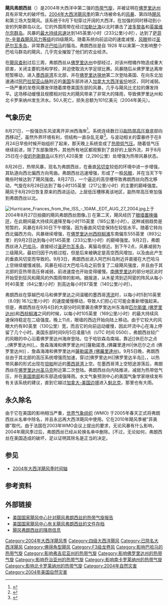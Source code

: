 {{Infobox Hurricane
| Name=飓风弗朗西丝<br />{{lang|en|Hurricane Frances}}
| Type=飓风
| Year=2004
| Basin=Atl
| Image location=Frances 2004 near Hispaniola.jpg
| Image name=8月31日，位于[[波多黎各|波多黎各]]以北、正处四级飓风强度的弗朗西丝
| Formed=2004年8月24日
| Dissipated=2004年9月10日
| Extratropical=2014年9月8日
| 1-min winds=125
| Pressure=935
| Damages=10100
| Inflated=2
| Fatalities=直接导致7人死亡，间接致使43人丧生
| Areas={{flatlist|
*[[维尔京群岛|维尔京群岛]]
*[[波多黎各|波多黎各]]
*[[特克斯和凯科斯群岛|特克斯和凯科斯群岛]]
*[[巴哈马|巴哈马]]
*[[美国东部|美国东部]]（特别是[[佛罗里达州|佛罗里达州]]）
*[[加拿大|加拿大]]东南部
}}
| Hurricane season=[[2004年大西洋飓风季|2004年大西洋飓风季]]
}}

'''飓风弗朗西丝'''（{{lang-en|Hurricane Frances}}）是2004年大西洋中第二强的[[热带气旋|热带气旋]]，并被证明在[[佛罗里达州|佛罗里达州]]具有非常大的破坏性。[[2004年大西洋飓风季|2004年大西洋飓风季]]的第六场被命名的[[热带气旋|风暴]]、第四场[[热带气旋|飓风]]和第三场大型飓风。该系统于8月下旬穿过开阔的大西洋，在加强的同时移动到小安的列斯群岛以北。它的外围雨带在经过[[加勒比海|加勒比海]]以北时袭击了[[波多黎各|波多黎各]]和[[英属维尔京群岛|英属维尔京群岛]]。风暴的[[最大持续风速|最大持续风速]]达到145英里/小时（233公里/小时），达到了[[萨菲尔-辛普森飓风风力等级|萨菲尔-辛普森飓风风力等级]]的四级飓风。随着系统向前运动的速度减慢，[[风眼|风眼]]掠过[[圣萨尔瓦多岛|圣萨尔瓦多岛]]，非常靠近[[巴哈马|巴哈马]]的猫岛。弗朗西丝是自 1928 年以来第一次影响整个巴哈马群岛的飓风，几乎完全摧毁了他们的农业经济。

在[[飓风查利|飓风查利]]过后三周，弗朗西丝从[[佛罗里达州|佛罗里达州]]中部经过，对该州柑橘作物造成重大损害，关闭主要机场和学校，并迫使取消大学足球比赛。风暴随后从佛罗里达离岸短暂移动，进入[[墨西哥湾|墨西哥湾]]东北部，并在[[佛罗里达狭地|佛罗里达狭地]]第二次登陆美国、在向东北加速通过[[阿巴拉契亚山脉|阿巴拉契亚山脉]]附近的[[美国|美国]]东部并进入[[加拿大大西洋省份|加拿大大西洋省份]]地区，同时减弱。一场严重的龙卷风爆发伴随着席卷美国东部的风暴，几乎与飓风比尤拉的爆发持平。这场移动缓慢且规模相对较大的飓风带来了非常大的降雨，导致佛罗里达州和北卡罗来纳州发生洪水。50人死亡，损失总额为101亿美元（2004年美元）。

== 气象历史 ==
{{storm path|Frances 2004 track.png}}
8月21日，一股强劲东风波离开非洲西海岸<ref name="TWO1">{{cite report | author = Lawrence | title = Tropical Weather Outlook | publisher = National Hurricane Center | year = 2004 | accessdate = 2015-11-26 | deadurl = no | archiveurl = https://web.archive.org/web/20151005012506/http://www.nhc.noaa.gov/archive/text/TWOAT/2004/TWOAT.200408210913 | url = http://www.nhc.noaa.gov/archive/text/TWOAT/2004/TWOAT.200408210913 | archivedate = 2015-10-05}}</ref>。系统连续数日沿[[副热带高压脊|副热带高压脊]]底部向西移动<ref name="tropdis1">{{cite report | author = Beven | title = Hurricane Frances Forecast Discussion #3 | publisher = National Hurricane Center | year = 2004 | accessdate = 2015-11-26 | archiveurl = https://web.archive.org/web/20151006044607/http://www.nhc.noaa.gov/archive/2004/dis/al062004.discus.003.shtml | deadurl = no | url = http://www.nhc.noaa.gov/archive/2004/dis/al062004.discus.003.shtml? | archivedate = 2015-10-06}}</ref>，虽然外界环境有利，但结构一直杂乱无章<ref name="TWO3">{{cite report | author = Stewart | title = Tropical Weather Outlook | publisher = National Hurricane Center | year = 2004 | accessdate = 2015-11-26 | archivedate = 2015-10-04 | archiveurl = https://web.archive.org/web/20151004233328/http://www.nhc.noaa.gov/archive/text/TWOAT/2004/TWOAT.200408231502 | url = http://www.nhc.noaa.gov/archive/text/TWOAT/2004/TWOAT.200408231502 | deadurl = no}}</ref>。与波动相关的雷暴终于在8月24日早些时候开始组织了起来，那天晚上系统变成了[[热带低气压|热带低气压]]。随着低气压继续前进，除了东部象限外，其他所有地区都观察到了良好的上层外流，并于8月25日在小[[安的列斯群岛|安的列斯群岛]]以东约1,420英里（2,290公里）处增强为热带风暴状态。

8月26日，热带风暴，现名为弗朗西丝，在垂直[[风切变|风切变]]较低的环境中进一步增强，其轨道向西北偏西方向弯曲。弗朗西丝迅速增强，形成了一股[[风眼|风眼]]，并在当天下午晚些时候达到了飓风强度。8月27日，一个逼近的高空槽导致弗朗西丝向西北移动，气旋在8月28日达到了每小时135英里（217公里/小时）的主要的巅峰强度。飓风于8月29日恢复原来的西进运动，上层低压槽移离该地区，副热带高压脊加强到弗朗西丝以北。

[[File:Hurricane_Frances_from_the_ISS_-_10AM._EDT_AUG_27_2004.jpg|thumb]]上于2004年8月27日拍摄的飓风弗朗西丝图像。]]
在第二天，飓风经历了[[眼墙置换循环|眼墙置换循环]]，在此期间最大持续风速降至每小时115英里（185公里/小时）。这种减弱趋势是短暂的，风暴在8月30日下午增强，因为垂直风切变保持在较低水平。随着它转向西北偏西方向，风暴继续增强，在[[佛罗里达州|佛罗里达州]][[西棕榈滩|西棕榈滩]]东南偏东555英里（893公里）的9月2日达到每小时145英里（233公里/小时）的巅峰强度。9月2日，弗朗西丝进入[[巴哈马|巴哈马]]，直接经过[[圣萨尔瓦多岛|圣萨尔瓦多岛]]，离猫岛很近。到下午2点，风暴减弱为三级飓风，最初归因于内核过程，但是后来被确定是高空西风增加，以及由此产生的垂直风切变而导致的。9月3日，弗朗西丝进入阿巴科岛附近并直接在大巴哈马上空继续缓慢减弱。风暴在经过大巴哈马岛之前恢复了二级飓风强度，并且由于其北部的亚热带高压脊减弱，前进速度也开始变得缓慢。[[南佛罗里达|南佛罗里达]]的部分地区此时开始受到狂风和飓风的外围雨带的影响。据报道，从木星湾到迈阿密的阵风从每小时40英里（64公里/小时）到高达每小时87英里（140公里/小时）。

弗朗西丝在穿越巴哈马和佛罗里达之间温暖的墨西哥[[湾流|湾流]]时，以每小时5到10英里（8.0到 16.1公里/小时）的速度缓慢移动，导致人们担心它可能会重新增强起来。但是，弗朗西丝在9月4日的大部分时间里袭击佛罗里达州东海岸[[匹尔斯堡_(佛罗里达州)|匹尔斯堡 (佛罗里达州)]]和[[西棕榈滩|西棕榈滩]]之间的时候，以每小时105英里（169公里/小时）的最大持续风速保持稳定在二级强度。晚上11点，眼墙的西边开始向陆上移动。由于它较大的风眼大约有80英里（130公里）宽，而且它的向前运动缓慢，因此环流中心在海上停留了几个小时。美国东部时间9月5日凌晨1点（UTC 时间 0500），弗朗西丝较广的风眼的中心沿着佛罗里达州海岸登陆，位于哈钦森岛南端，靠近[[休厄尔之点_(佛罗里达州)]_、詹森海滩和佛罗里达州[[薩勒諾港_(佛羅里達州)|休厄尔之点 (佛罗里达州)] 、詹森海滩和佛罗里达州[[薩勒諾港 (佛羅里達州)]]。9月5日晚，弗朗西丝由于其北部的高压系统增强而加速，穿过[佛罗里达州[|佛罗里达半岛]]，，以热带风暴的形式出现在[[坦帕|坦帕]]附近的[[墨西哥湾|墨西哥湾]]上空。在墨西哥湾上空短途游荡后，弗朗西丝在[[佛罗里达州|佛罗里达州]][[圣马克|圣马克]]附近第二次登陆。弗朗西丝向内陆推进，减弱为热带低气压，并在[[美国南部|美国南部]]和东部造成强降雨。水文气象预测中心的美国气象学家继续发布有关该系统的建议，直到它越过[[美加边界|加拿大-美国边境]]进入[[魁北克|魁北克]]，那里也有大雨。

== 永久除名 ==
由于它在美国的影响相当严重，[[世界气象组织|世界气象组织]] (WMO) 于2005年春天正式将弗朗西丝从名单中除名，并且永远再大西洋飓风中使用。它在2010年飓风季被"菲奥娜"取代。由于法国在2003年WMO会议上提出的要求，无论风暴有什么影响，2004年飓风季过后，弗朗西丝已经从轮换名单中删除。[不过，无论如何，弗朗西丝在美国造成的破坏，足以证明其除名是正当的决定。
== 参见 ==
{{Portal|热带气旋}}
* [[2004年大西洋飓风季时间轴|2004年大西洋飓风季时间轴]]

== 参考资料 ==
{{reflist|colwidth=30em}}

== 外部链接 ==
{{Commons|Hurricane Frances}}
* [http://www.nhc.noaa.gov/data/tcr/AL062004_Frances.pdf 美国国家飓风中心针对飓风弗朗西丝的热带气旋报告] {{WebCite|url=https://www.webcitation.org/6SYqe5MBt?url=http://www.nhc.noaa.gov/data/tcr/AL062004_Frances.pdf |date=20140913162121 |dateformat=iso }}
* [http://www.nhc.noaa.gov/archive/2004/refresh/FRANCES+shtml/ 美国国家飓风中心有关飓风弗朗西丝的文件存档] {{Wayback|url=http://www.nhc.noaa.gov/archive/2004/refresh/FRANCES+shtml/ |date=20210316170636 }}
* [http://www.wpc.ncep.noaa.gov/tropical/rain/frances2004.html 飓风弗朗西丝的降雨信息] {{Wayback|url=http://www.wpc.ncep.noaa.gov/tropical/rain/frances2004.html |date=20160304055543 }}

{{退役大西洋飓风}}
{{2004 Atlantic hurricane season buttons}}

[[Category:2004年大西洋飓风季|Category:2004年大西洋飓风季]]
[[Category:四级大西洋飓风|Category:四级大西洋飓风]]
[[Category:已除名大西洋飓风|Category:已除名大西洋飓风]]
[[Category:佛得角型飓风|Category:佛得角型飓风]]
[[Category:F3级龙卷风|Category:F3级龙卷风]]
[[Category:影响巴哈马的热带气旋|Category:影响巴哈马的热带气旋]]
[[Category:影响弗吉尼亚州的热带气旋|Category:影响弗吉尼亚州的热带气旋]]
[[Category:影响佛罗里达州的热带气旋|Category:影响佛罗里达州的热带气旋]]
[[Category:影响乔治亚州的热带气旋|Category:影响乔治亚州的热带气旋]]
[[Category:影响南卡罗莱纳州的热带气旋|Category:影响南卡罗莱纳州的热带气旋]]
[[Category:影响北卡罗莱纳州的热带气旋|Category:影响北卡罗莱纳州的热带气旋]]
[[Category:2004年自然灾害|Category:2004年自然灾害]]
[[Category:2004年美国自然灾害|Category:2004年美国自然灾害]]